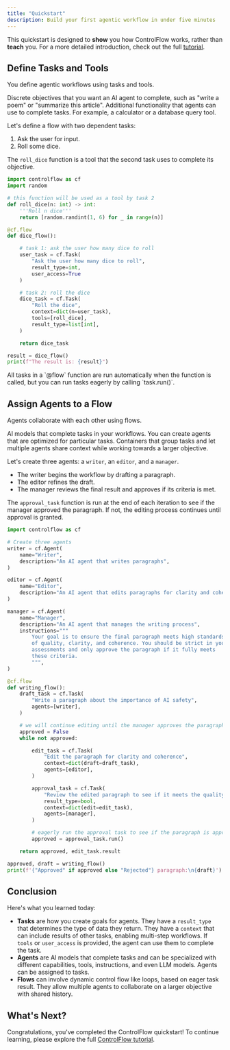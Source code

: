 ```yaml
---
title: "Quickstart"
description: Build your first agentic workflow in under five minutes
---
```



This quickstart is designed to **show** you how ControlFlow works, rather than **teach** you.
For a more detailed introduction, check out the full [tutorial](/tutorial).

<Installation />

## Define Tasks and Tools

You define agentic workflows using tasks and tools.

<CardGroup>
  <Card title="Tasks" icon="list-check" iconType="duotone" href="/concepts/tasks">
    Discrete objectives that you want an AI agent to complete, such as "write a poem" or "summarize this article".
  </Card>
  <Card title="Tools" icon="hammer" iconType="duotone" href="/concepts/tasks#providing-tools">
    Additional functionality that agents can use to complete tasks.
    For example, a calculator or a database query tool.
  </Card>
</CardGroup>

Let's define a flow with two dependent tasks:

1. Ask the user for input.
2. Roll some dice.

The `roll_dice` function is a tool that the second task uses to complete its objective.

```python
import controlflow as cf
import random

# this function will be used as a tool by task 2
def roll_dice(n: int) -> int:
    '''Roll n dice'''
    return [random.randint(1, 6) for _ in range(n)]

@cf.flow
def dice_flow():

    # task 1: ask the user how many dice to roll
    user_task = cf.Task(
        "Ask the user how many dice to roll", 
        result_type=int, 
        user_access=True
    )

    # task 2: roll the dice
    dice_task = cf.Task(
        "Roll the dice",
        context=dict(n=user_task),
        tools=[roll_dice],
        result_type=list[int],
    )

    return dice_task

result = dice_flow()
print(f"The result is: {result}")
```

<Tip>
All tasks in a `@flow` function are run automatically when the function is called, but you can run tasks eagerly by calling `task.run()`.
</Tip>

## Assign Agents to a Flow

Agents collaborate with each other using flows.

<CardGroup>
  <Card title="Agents" icon="robot" iconType="duotone" href="/concepts/agents">
    AI models that complete tasks in your workflows.
    You can create agents that are optimized for particular tasks.
  </Card>
  <Card title="Flows" icon="arrow-progress" iconType="duotone" href="/concepts/flows">
    Containers that group tasks and let multiple agents share context while working towards a larger objective.
  </Card>
</CardGroup>

Let's create three agents: a `writer`, an `editor`, and a `manager`.

- The writer begins the workflow by drafting a paragraph.
- The editor refines the draft.
- The manager reviews the final result and approves if its criteria is met.

The `approval_task` function is run at the end of each iteration to see if the manager approved the paragraph.
If not, the editing process continues until approval is granted.

```python
import controlflow as cf

# Create three agents
writer = cf.Agent(
    name="Writer",
    description="An AI agent that writes paragraphs",
)

editor = cf.Agent(
    name="Editor",
    description="An AI agent that edits paragraphs for clarity and coherence",
)

manager = cf.Agent(
    name="Manager",
    description="An AI agent that manages the writing process",
    instructions="""
        Your goal is to ensure the final paragraph meets high standards 
        of quality, clarity, and coherence. You should be strict in your 
        assessments and only approve the paragraph if it fully meets 
        these criteria.
        """,
)

@cf.flow
def writing_flow():
    draft_task = cf.Task(
        "Write a paragraph about the importance of AI safety",
        agents=[writer],
    )

    # we will continue editing until the manager approves the paragraph
    approved = False
    while not approved:

        edit_task = cf.Task(
            "Edit the paragraph for clarity and coherence",
            context=dict(draft=draft_task),
            agents=[editor],
        )

        approval_task = cf.Task(
            "Review the edited paragraph to see if it meets the quality standards",
            result_type=bool,
            context=dict(edit=edit_task),
            agents=[manager],
        )

        # eagerly run the approval task to see if the paragraph is approved
        approved = approval_task.run()

    return approved, edit_task.result

approved, draft = writing_flow()
print(f'{"Approved" if approved else "Rejected"} paragraph:\n{draft}')
```

## Conclusion

Here's what you learned today:

- **Tasks** are how you create goals for agents.
They have a `result_type` that determines the type of data they return.
They have a `context` that can include results of other tasks, enabling multi-step workflows.
If `tools` or `user_access` is provided, the agent can use them to complete the task.
- **Agents** are AI models that complete tasks and can be specialized with different capabilities, tools, instructions, and even LLM models.
Agents can be assigned to tasks.
- **Flows** can involve dynamic control flow like loops, based on eager task result.
They allow multiple agents to collaborate on a larger objective with shared history.

## What's Next? 

Congratulations, you've completed the ControlFlow quickstart!
To continue learning, please explore the full [ControlFlow tutorial](/tutorial).